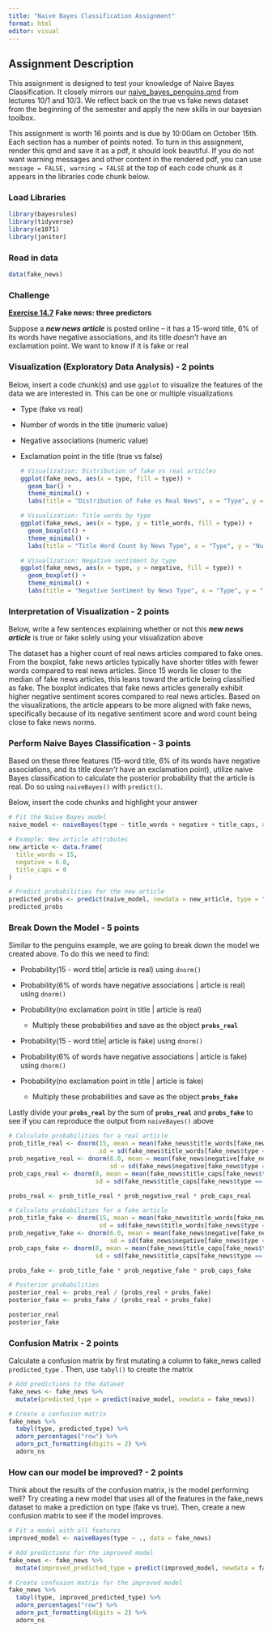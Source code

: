 ```yaml
---
title: "Naive Bayes Classification Assignment"
format: html
editor: visual
---
```


## Assignment Description

This assignment is designed to test your knowledge of Naive Bayes Classification. It closely mirrors our [naive_bayes_penguins.qmd](https://github.com/NSF-ALL-SPICE-Alliance/DS400/blob/main/week7/naive_bayes_penguins.qmd) from lectures 10/1 and 10/3. We reflect back on the true vs fake news dataset from the beginning of the semester and apply the new skills in our bayesian toolbox.

This assignment is worth 16 points and is due by 10:00am on October 15th. Each section has a number of points noted. To turn in this assignment, render this qmd and save it as a pdf, it should look beautiful. If you do not want warning messages and other content in the rendered pdf, you can use `message = FALSE, warning = FALSE` at the top of each code chunk as it appears in the libraries code chunk below.

### Load Libraries

```r
library(bayesrules)
library(tidyverse)
library(e1071)
library(janitor)
```

### Read in data

```r
data(fake_news)
```

### Challenge

[**Exercise 14.7**](https://www.bayesrulesbook.com/chapter-14#exercises-13) **Fake news: three predictors**

Suppose a ***new news article*** is posted online – it has a 15-word title, 6% of its words have negative associations, and its title *doesn’t* have an exclamation point. We want to know if it is fake or real

### Visualization (Exploratory Data Analysis) - 2 points

Below, insert a code chunk(s) and use `ggplot` to visualize the features of the data we are interested in. This can be one or multiple visualizations

-   Type (fake vs real)

-   Number of words in the title (numeric value)

-   Negative associations (numeric value)

-   Exclamation point in the title (true vs false)

    ```r
    # Visualization: Distribution of fake vs real articles
    ggplot(fake_news, aes(x = type, fill = type)) +
      geom_bar() +
      theme_minimal() +
      labs(title = "Distribution of Fake vs Real News", x = "Type", y = "Count")

    # Visualization: Title words by type
    ggplot(fake_news, aes(x = type, y = title_words, fill = type)) +
      geom_boxplot() +
      theme_minimal() +
      labs(title = "Title Word Count by News Type", x = "Type", y = "Number of Words")

    # Visualization: Negative sentiment by type
    ggplot(fake_news, aes(x = type, y = negative, fill = type)) +
      geom_boxplot() +
      theme_minimal() +
      labs(title = "Negative Sentiment by News Type", x = "Type", y = "Negative Sentiment Score")
    ```

### Interpretation of Visualization - 2 points

Below, write a few sentences explaining whether or not this ***new news article*** is true or fake solely using your visualization above

The dataset has a higher count of real news articles compared to fake ones. From the boxplot, fake news articles typically have shorter titles with fewer words compared to real news articles. Since 15 words lie closer to the median of fake news articles, this leans toward the article being classified as fake. The boxplot indicates that fake news articles generally exhibit higher negative sentiment scores compared to real news articles. Based on the visualizations, the article appears to be more aligned with fake news, specifically because of its negative sentiment score and word count being close to fake news norms.

### Perform Naive Bayes Classification - 3 points

Based on these three features (15-word title, 6% of its words have negative associations, and its title *doesn’t* have an exclamation point), utilize naive Bayes classification to calculate the posterior probability that the article is real. Do so using `naiveBayes()` with `predict()`.

Below, insert the code chunks and highlight your answer

```r
# Fit the Naive Bayes model
naive_model <- naiveBayes(type ~ title_words + negative + title_caps, data = fake_news)

# Example: New article attributes
new_article <- data.frame(
  title_words = 15,
  negative = 6.0,
  title_caps = 0
)

# Predict probabilities for the new article
predicted_probs <- predict(naive_model, newdata = new_article, type = "raw")
predicted_probs

```

### Break Down the Model - 5 points

Similar to the penguins example, we are going to break down the model we created above. To do this we need to find:

-   Probability(15 - word title\| article is real) using `dnorm()`

-   Probability(6% of words have negative associations \| article is real) using `dnorm()`

-   Probability(no exclamation point in title \| article is real)

    -   Multiply these probabilities and save as the object **`probs_real`**

-   Probability(15 - word title\| article is fake) using `dnorm()`

-   Probability(6% of words have negative associations \| article is fake) using `dnorm()`

-   Probability(no exclamation point in title \| article is fake)

    -   Multiply these probabilities and save as the object **`probs_fake`**

Lastly divide your **`probs_real`** by the sum of **`probs_real`** and **`probs_fake`** to see if you can reproduce the output from `naiveBayes()` above

```r
# Calculate probabilities for a real article
prob_title_real <- dnorm(15, mean = mean(fake_news$title_words[fake_news$type == "real"]),
                         sd = sd(fake_news$title_words[fake_news$type == "real"]))
prob_negative_real <- dnorm(6.0, mean = mean(fake_news$negative[fake_news$type == "real"]),
                            sd = sd(fake_news$negative[fake_news$type == "real"]))
prob_caps_real <- dnorm(0, mean = mean(fake_news$title_caps[fake_news$type == "real"]),
                        sd = sd(fake_news$title_caps[fake_news$type == "real"]))

probs_real <- prob_title_real * prob_negative_real * prob_caps_real

# Calculate probabilities for a fake article
prob_title_fake <- dnorm(15, mean = mean(fake_news$title_words[fake_news$type == "fake"]),
                         sd = sd(fake_news$title_words[fake_news$type == "fake"]))
prob_negative_fake <- dnorm(6.0, mean = mean(fake_news$negative[fake_news$type == "fake"]),
                            sd = sd(fake_news$negative[fake_news$type == "fake"]))
prob_caps_fake <- dnorm(0, mean = mean(fake_news$title_caps[fake_news$type == "fake"]),
                        sd = sd(fake_news$title_caps[fake_news$type == "fake"]))

probs_fake <- prob_title_fake * prob_negative_fake * prob_caps_fake

# Posterior probabilities
posterior_real <- probs_real / (probs_real + probs_fake)
posterior_fake <- probs_fake / (probs_real + probs_fake)

posterior_real
posterior_fake

```

### Confusion Matrix - 2 points

Calculate a confusion matrix by first mutating a column to fake_news called `predicted_type` . Then, use `tabyl()` to create the matrix

```r
# Add predictions to the dataset
fake_news <- fake_news %>%
  mutate(predicted_type = predict(naive_model, newdata = fake_news))

# Create a confusion matrix
fake_news %>%
  tabyl(type, predicted_type) %>%
  adorn_percentages("row") %>%
  adorn_pct_formatting(digits = 2) %>%
  adorn_ns

```

### How can our model be improved? - 2 points

Think about the results of the confusion matrix, is the model performing well? Try creating a new model that uses all of the features in the fake_news dataset to make a prediction on type (fake vs true). Then, create a new confusion matrix to see if the model improves.

```r
# Fit a model with all features
improved_model <- naiveBayes(type ~ ., data = fake_news)

# Add predictions for the improved model
fake_news <- fake_news %>%
  mutate(improved_predicted_type = predict(improved_model, newdata = fake_news))

# Create confusion matrix for the improved model
fake_news %>%
  tabyl(type, improved_predicted_type) %>%
  adorn_percentages("row") %>%
  adorn_pct_formatting(digits = 2) %>%
  adorn_ns

```
